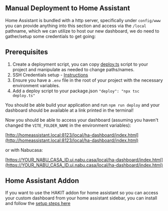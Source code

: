 
<Meta title="INTRODUCTION/Deploying/Manual Setup" />

## Manual Deployment to Home Assistant

Home Assistant is bundled with a http server, specifically under `config/www` you can provide anything into this section and access via the `/local` pathname, which we can utilize to host our new dashboard, we do need to gather/setup some credentials to get going:

## Prerequisites

1. Create a deployment script, you can copy [deploy.ts](https://github.com/shannonhochkins/ha-component-kit/blob/master/packages/create-hakit/template/scripts/deploy.ts) script to your project and manipulate as needed to change paths/names.
2. SSH Credentials setup - [Instructions](/docs/introduction-deploying-ssh-credentials--docs)
3. Ensure you have a `.env` file in the root of your project with the necessary environment variables.
4. Add a deploy script to your package.json `"deploy": "npx tsc deploy.ts"`


You should be able build your application and run `npm run deploy` and your dashboard should be available at a link printed in the terminal!

Now you should be able to access your dashboard (assuming you haven't changed the `VITE_FOLDER_NAME` in the environment variables):

[http://homeassistant.local:8123/local/ha-dashboard/index.html](http://homeassistant.local:8123/local/ha-dashboard/index.html)

or with Nabucasa:

[https://YOUR_NABU_CASA_ID.ui.nabu.casa/local/ha-dashboard/index.html](https://YOUR_NABU_CASA_ID.ui.nabu.casa/local/ha-dashboard/index.html)

## Home Assistant Addon

If you want to use the HAKIT addon for home assistant so you can access your custom dashboard from your home assistant sidebar, you can install and follow the [setup steps here](https://github.com/shannonhochkins/ha-component-kit/blob/master/ADDON.md)